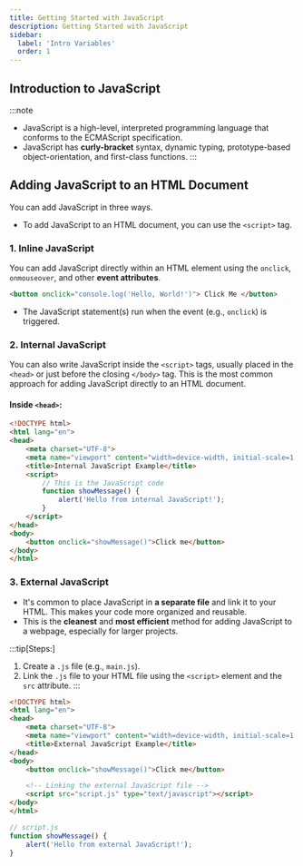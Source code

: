 ```yaml
---
title: Getting Started with JavaScript
description: Getting Started with JavaScript
sidebar:
  label: 'Intro Variables'
  order: 1
---
```


## Introduction to JavaScript
:::note
- JavaScript is a high-level, interpreted programming language that conforms to the ECMAScript specification. 
- JavaScript has **curly-bracket** syntax, dynamic typing, prototype-based object-orientation, and first-class functions.
:::

## Adding JavaScript to an HTML Document
You can add JavaScript in three ways.
- To add JavaScript to an HTML document, you can use the `<script>` tag. 

### 1. Inline JavaScript

You can add JavaScript directly within an HTML element using the `onclick`, `onmouseover`, and other **event attributes**.

```html
<button onclick="console.log('Hello, World!')"> Click Me </button>
```
- The JavaScript statement(s) run when the event (e.g., `onclick`) is triggered.

### 2. Internal JavaScript 

You can also write JavaScript inside the `<script>` tags, usually placed in the `<head>` or just before the closing `</body>` tag. This is the most common approach for adding JavaScript directly to an HTML document.

#### Inside `<head>`:
```html
<!DOCTYPE html>
<html lang="en">
<head>
    <meta charset="UTF-8">
    <meta name="viewport" content="width=device-width, initial-scale=1.0">
    <title>Internal JavaScript Example</title>
    <script>
        // This is the JavaScript code
        function showMessage() {
            alert('Hello from internal JavaScript!');
        }
    </script>
</head>
<body>
    <button onclick="showMessage()">Click me</button>
</body>
</html>
```


### 3. External JavaScript

- It's common to place JavaScript in **a separate file** and link it to your HTML. This makes your code more organized and reusable.
- This is the **cleanest** and **most efficient** method for adding JavaScript to a webpage, especially for larger projects.

:::tip[Steps:]
1. Create a `.js` file (e.g., `main.js`).
2. Link the `.js` file to your HTML file using the `<script>` element and the `src` attribute.
:::

```html title="Example: Linking an External JavaScript File"
<!DOCTYPE html>
<html lang="en">
<head>
    <meta charset="UTF-8">
    <meta name="viewport" content="width=device-width, initial-scale=1.0">
    <title>External JavaScript Example</title>
</head>
<body>
    <button onclick="showMessage()">Click me</button>

    <!-- Linking the external JavaScript file -->
    <script src="script.js" type="text/javascript"></script>
</body>
</html>
```

```javascript title="script.js"
// script.js
function showMessage() {
    alert('Hello from external JavaScript!');
}
```
